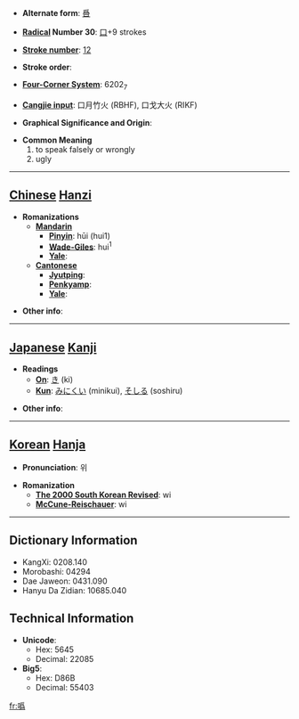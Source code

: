 * '''Alternate form''': [[噕]]

* '''[[Wiktionary:Chinese radical index| Radical]] Number 30''': [[Wiktionary:Chinese radical index 口|口]]+9 strokes

* '''[[Wiktionary:Chinese total strokes index|Stroke number]]''': [[Wiktionary:Chinese total strokes index 12|12]]

* '''Stroke order''': 

* '''[[Wiktionary:Chinese four corner index|Four-Corner System]]''': 6202<sub>7</sub>

* '''[[Wiktionary:Chinese Cangjie index|Cangjie input]]''': 口月竹火 (RBHF), 口戈大火 (RIKF)

* '''Graphical Significance and Origin''': 

* '''Common Meaning'''
*#to speak falsely or wrongly
*# ugly


----

== [[Chinese]] [[Hanzi]] ==

* '''Romanizations'''
** '''[[Mandarin]]'''
*** '''[[Pinyin]]''': hūi (hui1)
*** '''[[Wade-Giles]]''': hui<sup>1</sup>
*** '''[[Yale]]''': 
** '''[[Cantonese]]'''
*** '''[[Jyutping]]''':
*** '''[[Penkyamp]]''': 
*** '''[[Yale]]''': 

* '''Other info''': 

----

== [[Japanese]] [[Kanji]] ==

* '''Readings'''
** '''[[On]]''': [[き]] (ki)
** '''[[Kun]]''': [[みにくい]] (minikui), [[そしる]] (soshiru)

* '''Other info''':  

----

== [[Korean]] [[Hanja]] ==

* '''Pronunciation''': 위

* '''Romanization'''
** '''[[The 2000 South Korean Revised Romanization|The 2000 South Korean Revised]]''': wi
** '''[[McCune-Reischauer]]''': wi

----

== Dictionary Information ==

* KangXi: 0208.140
* Morobashi: 04294
* Dae Jaweon: 0431.090
* Hanyu Da Zidian: 10685.040

== Technical Information ==

* '''Unicode''':
** Hex: 5645
** Decimal: 22085
* '''Big5''':
** Hex: D86B
** Decimal: 55403

[[fr:噅]]